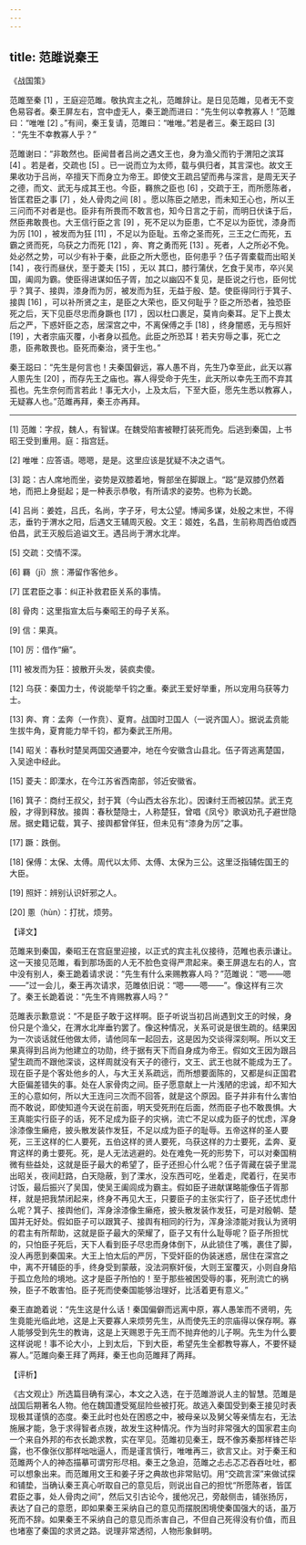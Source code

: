 ```yaml
---
---
---
```

title: 范雎说秦王
---




《战国策》

范雎至秦 [1] ，王庭迎范雎。敬执宾主之礼，范雎辞让。是日见范雎，见者无不变色易容者。秦王屏左右，宫中虚无人，秦王跪而进曰：“先生何以幸教寡人！”范雎曰：“唯唯 [2] 。”有间，秦王复请，范雎曰：“唯唯。”若是者三。秦王跽曰 [3] ：“先生不幸教寡人乎？”

范雎谢曰：“非敢然也。臣闻昔者吕尚之遇文王也，身为渔父而钓于渭阳之滨耳 [4] 。若是者，交疏也 [5] 。已一说而立为太师，载与俱归者，其言深也。故文王果收功于吕尚，卒擅天下而身立为帝王。即使文王疏吕望而弗与深言，是周无天子之德，而文、武无与成其王也。今臣，羇旅之臣也 [6] ，交疏于王，而所愿陈者，皆匡君臣之事 [7] ，处人骨肉之间 [8] 。愿以陈臣之陋忠，而未知王心也，所以王三问而不对者是也。臣非有所畏而不敢言也，知今日言之于前，而明日伏诛于后，然臣弗敢畏也。大王信行臣之言 [9] ，死不足以为臣患，亡不足以为臣忧，漆身而为厉 [10] ，被发而为狂 [11] ，不足以为臣耻。五帝之圣而死，三王之仁而死，五霸之贤而死，乌获之力而死 [12] ，奔、育之勇而死 [13] 。死者，人之所必不免。处必然之势，可以少有补于秦，此臣之所大愿也，臣何患乎？伍子胥橐载而出昭关 [14] ，夜行而昼伏，至于菱夫 [15] ，无以 其口，膝行蒲伏，乞食于吴市，卒兴吴国，阖闾为霸。使臣得进谋如伍子胥，加之以幽囚不复见，是臣说之行也，臣何忧乎？箕子、接舆，漆身而为厉，被发而为狂，无益于殷、楚。使臣得同行于箕子、接舆 [16] ，可以补所贤之主，是臣之大荣也，臣又何耻乎？臣之所恐者，独恐臣死之后，天下见臣尽忠而身蹶也 [17] ，因以杜口裹足，莫肯向秦耳。足下上畏太后之严，下惑奸臣之态，居深宫之中，不离保傅之手 [18] ，终身闇惑，无与照奸 [19] ，大者宗庙灭覆，小者身以孤危。此臣之所恐耳！若夫穷辱之事，死亡之患，臣弗敢畏也。臣死而秦治，贤于生也。”

秦王跽曰：“先生是何言也！夫秦国僻远，寡人愚不肖，先生乃幸至此，此天以寡人慁先生 [20] ，而存先王之庙也。寡人得受命于先生，此天所以幸先王而不弃其孤也。先生奈何而言若此！事无大小，上及太后，下至大臣，愿先生悉以教寡人，无疑寡人也。”范雎再拜，秦王亦再拜。



* * *



[1] 范雎：字叔，魏人，有智谋。在魏受陷害被鞭打装死而免。后逃到秦国，上书昭王受到重用。庭：指宫廷。

[2] 唯唯：应答语。嗯嗯，是是。这里应该是犹疑不决之语气。

[3] 跽：古人席地而坐，姿势是双膝着地，臀部坐在脚跟上。“跽”是双膝仍然着地，而把上身挺起；是一种表示恭敬，有所请求的姿势。也称为长跪。

[4] 吕尚：姜姓，吕氏，名尚，字子牙，号太公望。博闻多谋，处殷之末世，不得志，垂钓于渭水之阳，后遇文王辅周灭殷。文王：姬姓，名昌，生前称周西伯或西伯昌，武王灭殷后追谥文王。遇吕尚于渭水北岸。

[5] 交疏：交情不深。

[6] 羇（jī）旅：滞留作客他乡。

[7] 匡君臣之事：纠正补救君臣关系的事情。

[8] 骨肉：这里指宣太后与秦昭王的母子关系。

[9] 信：果真。

[10] 厉：借作“癞”。

[11] 被发而为狂：披散开头发，装疯卖傻。

[12] 乌获：秦国力士，传说能举千钧之重。秦武王爱好举重，所以宠用乌获等力士。

[13] 奔、育：孟奔（一作贲）、夏育。战国时卫国人（一说齐国人）。据说孟贲能生拔牛角，夏育能力举千钧，都为秦武王所用。

[14] 昭关：春秋时楚吴两国交通要冲，地在今安徽含山县北。伍子胥逃离楚国，入吴途中经此。

[15] 菱夫：即溧水，在今江苏省西南部，邻近安徽省。

[16] 箕子：商纣王叔父，封于箕（今山西太谷东北）。因谏纣王而被囚禁。武王克殷，才得到释放。接舆：春秋楚隐士，人称楚狂，曾唱《凤兮》歌讽劝孔子避世隐居。据史籍记载，箕子、接舆都曾佯狂，但未见有“漆身为厉”之事。

[17] 蹶：跌倒。

[18] 保傅：太保、太傅。周代以太师、太傅、太保为三公。这里泛指辅佐国王的大臣。

[19] 照奸：辨别认识奸邪之人。

[20] 慁（hùn）：打扰，烦劳。

【译文】

范雎来到秦国，秦昭王在宫庭里迎接，以正式的宾主礼仪接待，范睢也表示谦让。这一天接见范雎，看到那场面的人无不脸色变得严肃起来。秦王屏退左右的人，宫中没有别人，秦王跪着请求说：“先生有什么来赐教寡人吗？”范雎说：“嗯——嗯——”过一会儿，秦王再次请求，范雎依旧说：“嗯——嗯——”。像这样有三次了。秦王长跪着说：“先生不肯赐教寡人吗？”

范雎表示歉意说：“不是臣子敢于这样啊。臣子听说当初吕尚遇到文王的时候，身份只是个渔父，在渭水北岸垂钓罢了。像这种情况，关系可说是很生疏的。结果因为一次谈话就任他做太师，请他同车一起回去，这是因为交谈得深刻啊。所以文王果真得到吕尚为他建立的功勋，终于据有天下而自身成为帝王。假如文王因为跟吕望生疏而不跟他深谈，这样周就没有天子的德行，文王、武王也就不能成为王了。现在臣子是个客处他乡的人，与大王关系疏远，而所想要面陈的，又都是纠正国君大臣偏差错失的事。处在人家骨肉之间。臣子愿意献上一片浅陋的忠诚，却不知大王的心意如何，所以大王连问三次而不回答，就是这个原因。臣子并非有什么害怕而不敢说，即使知道今天说在前面，明天受死刑在后面，然而臣子也不敢畏惧。大王真能实行臣子的话，死不足成为臣子的灾祸，流亡不足以成为臣子的忧虑，浑身涂漆像生癞疮，披头散发装作发狂，不足以成为臣子的耻辱。五帝这样的圣人要死，三王这样的仁人要死，五伯这样的贤人要死，乌获这样的力士要死，孟奔、夏育这样的勇士要死。死，是人无法逃避的。处在难免一死的形势下，可以对秦国稍微有些益处，这就是臣子最大的希望了，臣子还担心什么呢？伍子胥藏在袋子里混出昭关，夜间赶路，白天隐蔽，到了溧水，没东西可吃，坐着走，爬着行，在吴市讨饭，最后振兴了吴国，使吴王阖闾成为霸主。假如臣子进献谋略能像伍子胥那样，就是把我禁闭起来，终身不再见大王，只要臣子的主张实行了，臣子还忧虑什么呢？箕子、接舆他们，浑身涂漆像生癞疮，披头散发装作发狂，可是对殷朝、楚国并无好处。假如臣子可以跟箕子、接舆有相同的行为，浑身涂漆能对我认为贤明的君主有所帮助，这就是臣子最大的荣耀了，臣子又有什么耻辱呢？臣子所担忧的，只怕臣子死后，天下人看到臣子尽忠而身体倒下，从此锁住了嘴，裹住了脚，没人再愿到秦国来。大王上怕太后的严厉，下受奸臣的伪装迷惑，居住在深宫之中，离不开辅臣的手，终身受到蒙蔽，没法洞察奸佞，大则王室覆灭，小则自身陷于孤立危险的境地。这才是臣子所怕的！至于那些被困受辱的事，死刑流亡的祸殃，臣子不敢害怕。臣子死而使秦国能够治理好，比活着更有意义。”

秦王直跪着说：“先生这是什么话！秦国偏僻而远离中原，寡人愚笨而不贤明，先生竟能光临此地，这是上天要寡人来烦劳先生，从而使先王的宗庙得以保存啊。寡人能够受到先生的教诲，这是上天赐恩于先王而不抛弃他的儿子啊。先生为什么要这样说呢！事不论大小，上到太后，下到大臣，希望先生全都教导寡人，不要怀疑寡人。”范雎向秦王拜了两拜，秦王也向范雎拜了两拜。

【评析】

《古文观止》所选篇目确有深心，本文之入选，在于范雎游说人主的智慧。范雎是战国后期著名人物。他在魏国遭受冤屈险些被打死。故逃入秦国受到秦王接见时表现极其谨慎的态度。秦王此时也处在困惑之中，被母亲以及舅父等亲情左右，无法施展才能，急于求得智者点拨，故发生这种情况。作为当时非常强大的国家君主向一个来自外邦的布衣长跪求教，实在罕见。范雎初见秦王，既不像苏秦那样锋芒毕露，也不像张仪那样咄咄逼人，而是谨言慎行，唯唯再三，欲言又止。对于秦王和范雎两个人的神态描摹可谓穷形尽相。秦王之急迫，范雎之忐忐忑忑吞吞吐吐，都可以想象出来。而范雎用文王和姜子牙之典故也非常贴切。用“交疏言深”来做试探和铺垫，当确认秦王真心听取自己的意见后，则说出自己的担忧“所愿陈者，皆匡君臣之事，处人骨肉之间”，然后又引古论今，援他况己，旁敲侧击，铺张扬厉，表达了自己的意愿，即如果秦王采纳自己的意见而摆脱困境使秦国强大的话，虽万死而不辞。如果秦王不采纳自己的意见而杀害自己，不但自己死得没有价值，而且也堵塞了秦国的求贤之路。说理非常透彻，人物形象鲜明。